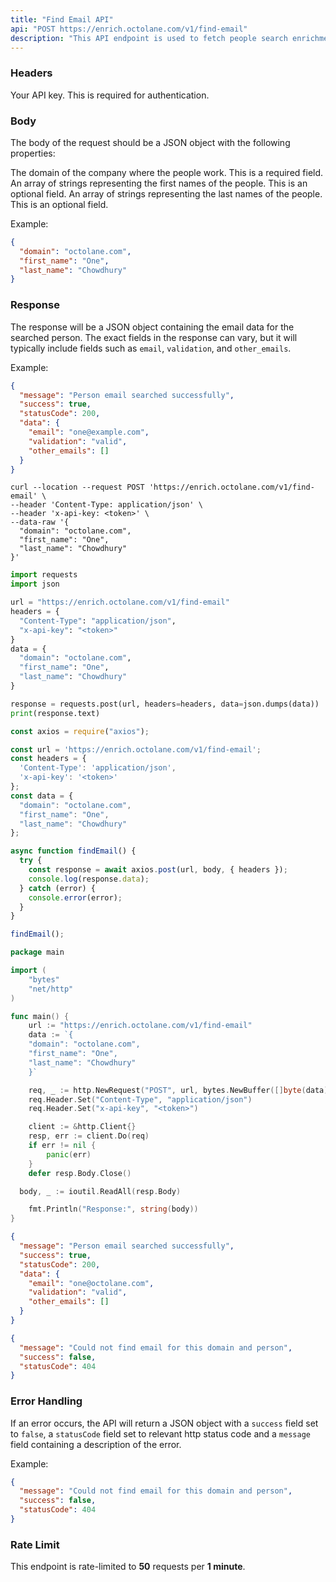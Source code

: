 ```yaml
---
title: "Find Email API"
api: "POST https://enrich.octolane.com/v1/find-email"
description: "This API endpoint is used to fetch people search enrichment data."
---
```


### Headers

<ParamField header="x-api-key" type="string">
  Your API key. This is required for authentication.
</ParamField>

### Body
The body of the request should be a JSON object with the following properties:

<ParamField body="domain" type="string">
  The domain of the company where the people work. This is a required field.
</ParamField>

<ParamField body="first_name" type="string">
  An array of strings representing the first names of the people. This is an optional field.
</ParamField>

<ParamField body="last_name" type="string">
  An array of strings representing the last names of the people. This is an optional field.
</ParamField>

Example:
```json Request Body
{
  "domain": "octolane.com",
  "first_name": "One",
  "last_name": "Chowdhury"
}
```

### Response
The response will be a JSON object containing the email data for the searched person. 
The exact fields in the response can vary, but it will typically include fields such as 
`email`, `validation`, and `other_emails`.

Example:
```json Response
{
  "message": "Person email searched successfully",
  "success": true,
  "statusCode": 200,
  "data": {
    "email": "one@example.com",
    "validation": "valid",
    "other_emails": []
  }
}
```

<RequestExample>

```curl cURL
curl --location --request POST 'https://enrich.octolane.com/v1/find-email' \
--header 'Content-Type: application/json' \
--header 'x-api-key: <token>' \
--data-raw '{
  "domain": "octolane.com",
  "first_name": "One",
  "last_name": "Chowdhury"
}'
```

```python Python
import requests
import json

url = "https://enrich.octolane.com/v1/find-email"
headers = {
  "Content-Type": "application/json",
  "x-api-key": "<token>"
}
data = {
  "domain": "octolane.com",
  "first_name": "One",
  "last_name": "Chowdhury"
}

response = requests.post(url, headers=headers, data=json.dumps(data))
print(response.text)
```

```javascript Node
const axios = require("axios");

const url = 'https://enrich.octolane.com/v1/find-email';
const headers = {
  'Content-Type': 'application/json',
  'x-api-key': '<token>'
};
const data = {
  "domain": "octolane.com",
  "first_name": "One",
  "last_name": "Chowdhury"
};

async function findEmail() {
  try {
    const response = await axios.post(url, body, { headers });
    console.log(response.data);
  } catch (error) {
    console.error(error);
  }
}

findEmail();
```

```go Go
package main

import (
	"bytes"
	"net/http"
)

func main() {
	url := "https://enrich.octolane.com/v1/find-email"
	data := `{
    "domain": "octolane.com",
    "first_name": "One",
    "last_name": "Chowdhury"
	}`

	req, _ := http.NewRequest("POST", url, bytes.NewBuffer([]byte(data)))
	req.Header.Set("Content-Type", "application/json")
	req.Header.Set("x-api-key", "<token>")

	client := &http.Client{}
	resp, err := client.Do(req)
	if err != nil {
		panic(err)
	}
	defer resp.Body.Close()

  body, _ := ioutil.ReadAll(resp.Body)

	fmt.Println("Response:", string(body))
}
```

</RequestExample>

<ResponseExample>

```json 200
{
  "message": "Person email searched successfully",
  "success": true,
  "statusCode": 200,
  "data": {
    "email": "one@octolane.com",
    "validation": "valid",
    "other_emails": []
  }
}
```

```json 404
{
  "message": "Could not find email for this domain and person",
  "success": false,
  "statusCode": 404
}
```

</ResponseExample>

### Error Handling
If an error occurs, the API will return a JSON object with a `success` field set to `false`,
a `statusCode` field set to relevant http status code and a `message` field containing a description 
of the error.

Example:
```json
{
  "message": "Could not find email for this domain and person",
  "success": false,
  "statusCode": 404
}
```

### Rate Limit
This endpoint is rate-limited to **50** requests per **1 minute**.